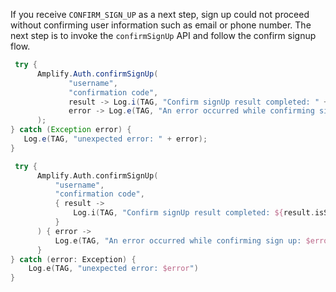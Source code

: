 If you receive `CONFIRM_SIGN_UP` as a next step, sign up could not proceed without confirming user information such as email or phone number. The next step is to invoke the `confirmSignUp` API and follow the confirm signup flow.

<BlockSwitcher>

<Block name="Java">

```java
 try {
      Amplify.Auth.confirmSignUp(
             "username",
             "confirmation code",
             result -> Log.i(TAG, "Confirm signUp result completed: " + result.isSignUpComplete()),
             error -> Log.e(TAG, "An error occurred while confirming sign up: " + error)
      );
} catch (Exception error) {
   Log.e(TAG, "unexpected error: " + error);
}
```
</Block>

<Block name="Kotlin">

```kotlin
 try {
      Amplify.Auth.confirmSignUp(
          "username",
          "confirmation code",
          { result ->
              Log.i(TAG, "Confirm signUp result completed: ${result.isSignUpComplete}")
          }
      ) { error ->
          Log.e(TAG, "An error occurred while confirming sign up: $error")
      }
} catch (error: Exception) {
    Log.e(TAG, "unexpected error: $error")
}
```
</Block>

</BlockSwitcher>
